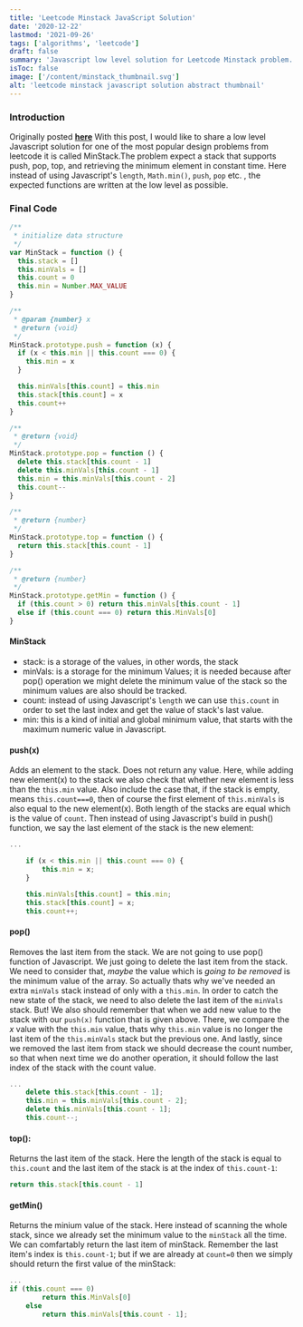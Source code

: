 ```yaml
---
title: 'Leetcode Minstack JavaScript Solution'
date: '2020-12-22'
lastmod: '2021-09-26'
tags: ['algorithms', 'leetcode']
draft: false
summary: 'Javascript low level solution for Leetcode Minstack problem.'
isToc: false
image: ['/content/minstack_thumbnail.svg']
alt: 'leetcode minstack javascript solution abstract thumbnail'
---
```


### Introduction

Originally posted **[here](https://dev.to/definite2/minstack-design-javascript-low-level-2b66)**
With this post, I would like to share a low level Javascript solution for one of the most popular design
problems from leetcode it is called MinStack.The problem expect a stack that supports push, pop, top,
and retrieving the minimum element in constant time. Here instead of using Javascript's `length`, `Math.min()`,
`push`, `pop` etc. , the expected functions are written at the low level as possible.

### Final Code

```js
/**
 * initialize data structure
 */
var MinStack = function () {
  this.stack = []
  this.minVals = []
  this.count = 0
  this.min = Number.MAX_VALUE
}

/**
 * @param {number} x
 * @return {void}
 */
MinStack.prototype.push = function (x) {
  if (x < this.min || this.count === 0) {
    this.min = x
  }

  this.minVals[this.count] = this.min
  this.stack[this.count] = x
  this.count++
}

/**
 * @return {void}
 */
MinStack.prototype.pop = function () {
  delete this.stack[this.count - 1]
  delete this.minVals[this.count - 1]
  this.min = this.minVals[this.count - 2]
  this.count--
}

/**
 * @return {number}
 */
MinStack.prototype.top = function () {
  return this.stack[this.count - 1]
}

/**
 * @return {number}
 */
MinStack.prototype.getMin = function () {
  if (this.count > 0) return this.minVals[this.count - 1]
  else if (this.count === 0) return this.MinVals[0]
}
```

#### MinStack

- stack: is a storage of the values, in other words, the stack
- minVals: is a storage for the minimum Values; it is needed because after pop() operation we might delete the minimum value of the stack so the minimum values are also should be tracked.
- count: instead of using Javascript's `length` we can use `this.count` in order to set the last index and get the value of stack's last value.
- min: this is a kind of initial and global minimum value, that starts with the maximum numeric value in Javascript.

#### push(x)

Adds an element to the stack. Does not return any value.
Here, while adding new element(x) to the stack we also check that whether new element is less than the `this.min` value. Also include the case that, if the stack is empty, means `this.count===0`, then of course the first element of `this.minVals` is also equal to the new element(x). Both length of the stacks are equal which is the value of `count`.
Then instead of using Javascript's build in push() function, we say the last element of the stack is the new element:

```js
...

    if (x < this.min || this.count === 0) {
        this.min = x;
    }

    this.minVals[this.count] = this.min;
    this.stack[this.count] = x;
    this.count++;
```

#### pop()

Removes the last item from the stack. We are not going to use pop() function of Javascript. We just going to delete the last item from the stack. We need to consider that, _maybe_ the value which is _going to be removed_ is the minimum value of the array. So actually thats why we've needed an extra `minVals` stack instead of only with a `this.min`. In order to catch the new state of the stack, we need to also delete the last item of the `minVals` stack. But!
We also should remember that when we add new value to the stack with our `push(x)` function that is given above. There, we compare the _x_ value with the `this.min` value, thats why `this.min` value is no longer the last item of the `this.minVals` stack but the previous one. And lastly, since we removed the last item from stack we should decrease the count number, so that when next time we do another operation, it should follow the last index of the stack with the count value.

```js
...
    delete this.stack[this.count - 1];
    this.min = this.minVals[this.count - 2];
    delete this.minVals[this.count - 1];
    this.count--;
```

#### top():

Returns the last item of the stack.
Here the length of the stack is equal to `this.count` and the last item of the stack is at the index of `this.count-1`:

```js
return this.stack[this.count - 1]
```

#### getMin()

Returns the minium value of the stack. Here instead of scanning the whole stack, since we already set the minimum value to the `minStack` all the time. We can comfartably return the last item of minStack. Remember the last item's index is `this.count-1`; but if we are already at `count=0` then we simply should return the first value of the minStack:

```js
...
if (this.count === 0)
        return this.MinVals[0]
    else
        return this.minVals[this.count - 1];
```
